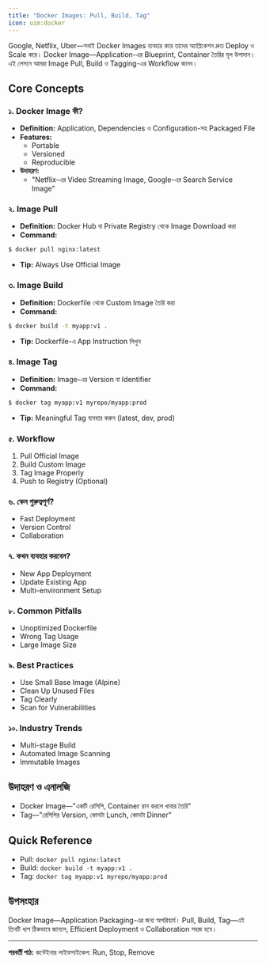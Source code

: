```yaml
---
title: "Docker Images: Pull, Build, Tag"
icon: uim:docker
---
```



Google, Netflix, Uber—সবাই Docker Images ব্যবহার করে তাদের অ্যাপ্লিকেশন দ্রুত Deploy ও Scale করে। Docker Image—Application-এর Blueprint, Container তৈরির মূল উপাদান। এই লেসনে আমরা Image Pull, Build ও Tagging-এর Workflow জানব।

## Core Concepts

### ১. Docker Image কী?
- **Definition:** Application, Dependencies ও Configuration-সহ Packaged File
- **Features:**
    - Portable
    - Versioned
    - Reproducible
- **উদাহরণ:**
    - "Netflix-এর Video Streaming Image, Google-এর Search Service Image"

### ২. Image Pull
- **Definition:** Docker Hub বা Private Registry থেকে Image Download করা
- **Command:**
```bash
$ docker pull nginx:latest
```
- **Tip:** Always Use Official Image

### ৩. Image Build
- **Definition:** Dockerfile থেকে Custom Image তৈরি করা
- **Command:**
```bash
$ docker build -t myapp:v1 .
```
- **Tip:** Dockerfile-এ App Instruction লিখুন

### ৪. Image Tag
- **Definition:** Image-এর Version বা Identifier
- **Command:**
```bash
$ docker tag myapp:v1 myrepo/myapp:prod
```
- **Tip:** Meaningful Tag ব্যবহার করুন (latest, dev, prod)

### ৫. Workflow
1. Pull Official Image
2. Build Custom Image
3. Tag Image Properly
4. Push to Registry (Optional)

### ৬. কেন গুরুত্বপূর্ণ?
- Fast Deployment
- Version Control
- Collaboration

### ৭. কখন ব্যবহার করবেন?
- New App Deployment
- Update Existing App
- Multi-environment Setup

### ৮. Common Pitfalls
- Unoptimized Dockerfile
- Wrong Tag Usage
- Large Image Size

### ৯. Best Practices
- Use Small Base Image (Alpine)
- Clean Up Unused Files
- Tag Clearly
- Scan for Vulnerabilities

### ১০. Industry Trends
- Multi-stage Build
- Automated Image Scanning
- Immutable Images

## উদাহরণ ও এনালজি
- Docker Image—"একটি রেসিপি, Container রান করলে খাবার তৈরি"
- Tag—"রেসিপির Version, কোনটা Lunch, কোনটা Dinner"

## Quick Reference
- Pull: `docker pull nginx:latest`
- Build: `docker build -t myapp:v1 .`
- Tag: `docker tag myapp:v1 myrepo/myapp:prod`

## উপসংহার

Docker Image—Application Packaging-এর জন্য অপরিহার্য। Pull, Build, Tag—এই তিনটি ধাপ ঠিকভাবে জানলে, Efficient Deployment ও Collaboration সহজ হবে।

---

**পরবর্তী পাঠ:** কন্টেইনার লাইফসাইকেল: Run, Stop, Remove
